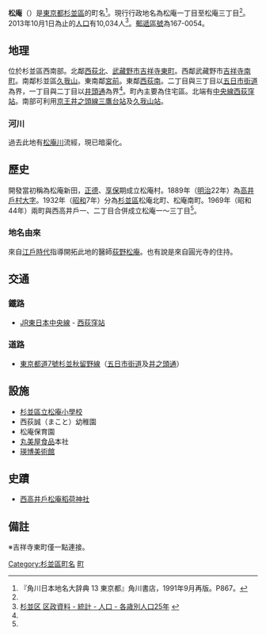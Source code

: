 {{Pathnav|日本|東京都|杉並區|frame=1}}
{{Infobox Settlement
|official_name = 松庵
|native_name =
|settlement_type = [[町|町]]
|image_skyline = Sho-an Inari Shrine.jpg
|imagesize = 250px
|image_caption = 松庵稻荷神社
|image_flag =
|image_seal =
| image_map =
| map_caption =
| pushpin_map =
|subdivision_type = [[國家|國家]]
|subdivision_name = [[File:Flag_of_Japan.svg|border]] [[日本|日本]]
|subdivision_type1 = [[都道府縣|都道府縣]]
|subdivision_name1 = [[File:Flag_of_Tokyo_Prefecture.svg|25px]] [[東京都|東京都]]
|subdivision_type2 = [[東京都區部|特別區]]
|subdivision_name2 = [[File:Flag_of_Suginami,_Tokyo.svg|25px]] [[杉並區|杉並區]]
|established_title =
|established_date =
|government_type =
|leader_title =
|leader_name =
|area_magnitude =
|area_total_sq_mi =
|area_total_km2 =
|area_land_sq_mi =
|area_land_km2 =
|area_urban_sq_mi =
|area_urban_km2 =
|area_metro_km2 =
|area_metro_sq_mi =
|population_as_of= 2013年（平成25年）10月1日
|population_footnotes = 
|population_total = 10034
|population_urban =
|population_metro =
|population_density_sq_mi =
|population_density_km2 =
| timezone = [[日本標準時間|JST]]
| utc_offset = +9
|timezone_DST =
|utc_offset_DST =
|latd=|latm=|lats=|latNS=
|longd=|longm=|longs=|longEW=
|elevation_footnotes=
|elevation_m =
|elevation_ft =
|postal_code_type = [[郵遞區號|郵遞區號]]
|postal_code = 167-0054
|area_code =
|website =
|footnotes =
}}
'''松庵'''（{{jpn|j=松庵|hg=しょうあん|rm=Shōan|f=y}}）是[[東京都|東京都]][[杉並區|杉並區]]的町名<ref name="kado">『角川日本地名大辞典 13 東京都』角川書店，1991年9月再版。P867。</ref>。現行行政地名為松庵一丁目至松庵三丁目<ref name="kado" />。2013年10月1日為止的[[人口|人口]]有10,034人<ref>[http://www2.city.suginami.tokyo.jp/library/file/h2510_age.xls 杉並区 区政資料 - 統計 - 人口 - 各歳別人口25年] {{webarchive|url=https://web.archive.org/web/20131022132215/http://www2.city.suginami.tokyo.jp/library/file/h2510_age.xls |date=2013-10-22 }}</ref>。[[郵遞區號|郵遞區號]]為167-0054。

== 地理 ==
位於杉並區西南部。北鄰[[西荻北|西荻北]]、[[武藏野市|武藏野市]][[吉祥寺東町|吉祥寺東町]]。西鄰武藏野市[[吉祥寺南町|吉祥寺南町]]。南鄰杉並區[[久我山|久我山]]。東南鄰[[宮前_(杉並區)|宮前]]。東鄰[[西荻南|西荻南]]。二丁目與三丁目以[[五日市街道|五日市街道]]為界，一丁目與二丁目以[[井頭通|井頭通]]為界<ref name="kado" />。町內主要為住宅區。北端有[[中央線快速|中央線]][[西荻窪站|西荻窪站]]。南部可利用[[京王井之頭線|京王井之頭線]][[三鷹台站|三鷹台站]]及[[久我山站|久我山站]]。

=== 河川 ===
過去此地有[[松庵川|松庵川]]流經，現已暗渠化。

== 歷史 ==
開發當初稱為松庵新田，[[正德_(日本)|正德]]、[[享保|享保]]期成立松庵村。1889年（[[明治|明治]]22年）為[[高井戶村|高井戶村]][[大字|大字]]。1932年（[[昭和|昭和]]7年）分為[[杉並區|杉並區]]松庵北町、松庵南町。1969年（昭和44年）兩町與西高井戶一、二丁目合併成立松庵一～三丁目<ref name="kado" />。

=== 地名由來 ===
來自[[江戶時代|江戶時代]]指導開拓此地的醫師[[荻野松庵|荻野松庵]]。也有說是來自圓光寺的住持。

==交通==
=== 鐵路 ===
* [[JR東日本|JR東日本]][[中央本線|中央線]] - [[西荻窪站|西荻窪站]]

===道路===
* [[東京都道7號杉並秋留野線|東京都道7號杉並秋留野線]]（[[五日市街道|五日市街道]]及[[井之頭通|井之頭通]]）

== 設施 ==
* [[杉並區立松庵小學校|杉並區立松庵小學校]]
* 西荻誠（まこと）幼稚園
* 松庵保育園
* [[丸美屋食品工業|丸美屋食品]]本社
* [[瑛博美術館|瑛博美術館]]

== 史蹟 ==
* [[西高井戶松庵稻荷神社|西高井戶松庵稻荷神社]]

== 備註 ==
{{reflist}}

{{Geographic Location
|Centre = 松庵
|North = [[西荻北|西荻北]]
|Northeast =
|East = [[西荻南|西荻南]]
|Southeast = [[宮前_(杉並區)|宮前]]
|South = [[久我山|久我山]]
|Southwest =
|West = [[武藏野市|武藏野市]][[吉祥寺南町|吉祥寺南町]]
|Northwest = [[武藏野市|武藏野市]][[吉祥寺東町|吉祥寺東町]]※
|image =
}}
※吉祥寺東町僅一點連接。

{{杉並區的町名}}

{{DEFAULTSORT:Shoan}}
[[Category:杉並區町名|Category:杉並區町名]]
[[Category:以人名命名的日本行政區|町]]